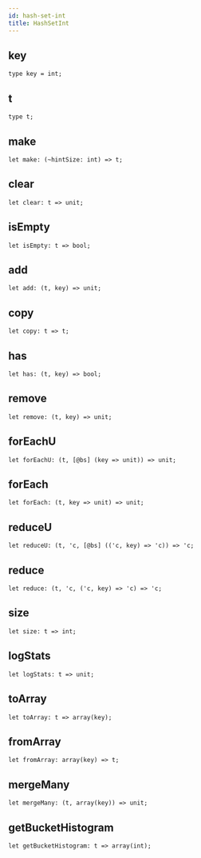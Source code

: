 ```yaml
---
id: hash-set-int
title: HashSetInt
---
```


## key

```
type key = int;
```

## t

```
type t;
```

## make

```
let make: (~hintSize: int) => t;
```

## clear

```
let clear: t => unit;
```

## isEmpty

```
let isEmpty: t => bool;
```

## add

```
let add: (t, key) => unit;
```

## copy

```
let copy: t => t;
```

## has

```
let has: (t, key) => bool;
```

## remove

```
let remove: (t, key) => unit;
```

## forEachU

```
let forEachU: (t, [@bs] (key => unit)) => unit;
```

## forEach

```
let forEach: (t, key => unit) => unit;
```

## reduceU

```
let reduceU: (t, 'c, [@bs] (('c, key) => 'c)) => 'c;
```

## reduce

```
let reduce: (t, 'c, ('c, key) => 'c) => 'c;
```

## size

```
let size: t => int;
```

## logStats

```
let logStats: t => unit;
```

## toArray

```
let toArray: t => array(key);
```

## fromArray

```
let fromArray: array(key) => t;
```

## mergeMany

```
let mergeMany: (t, array(key)) => unit;
```

## getBucketHistogram

```
let getBucketHistogram: t => array(int);
```
